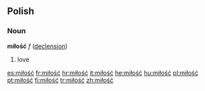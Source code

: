 ==Polish==
===Noun===
'''miłość''' ''f'' ([[Wiktionary Appendix:Polish feminine ść noun declension|declension]])
# love

[[es:miłość]]
[[fr:miłość]]
[[hr:miłość]]
[[it:miłość]]
[[he:miłość]]
[[hu:miłość]]
[[pl:miłość]]
[[pt:miłość]]
[[fi:miłość]]
[[tr:miłość]]
[[zh:miłość]]